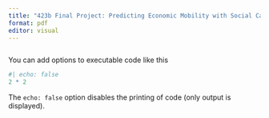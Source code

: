 ```yaml
---
title: "423b Final Project: Predicting Economic Mobility with Social Capital in U.S. Colleges"
format: pdf
editor: visual
---
```


```r

```

You can add options to executable code like this

```r
#| echo: false
2 * 2
```

The `echo: false` option disables the printing of code (only output is displayed).
